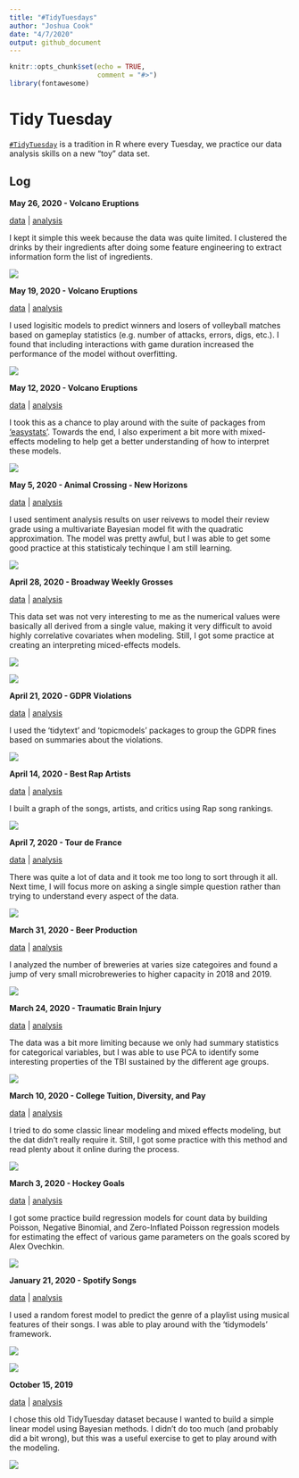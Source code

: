 ```yaml
---
title: "#TidyTuesdays"
author: "Joshua Cook"
date: "4/7/2020"
output: github_document
---
```


```r
knitr::opts_chunk$set(echo = TRUE,
                      comment = "#>")
library(fontawesome)
```

# Tidy Tuesday

[`#TidyTuesday`](https://github.com/rfordatascience/tidytuesday) is a tradition in R where every Tuesday, we practice our data analysis skills on a new "toy" data set.


## Log

**May 26, 2020 - Volcano Eruptions**

[data](https://github.com/rfordatascience/tidytuesday/blob/master/data/2020/2020-05-26/readme.md) | [analysis](2020-05-26_cocktails.md)

I kept it simple this week because the data was quite limited.
I clustered the drinks by their ingredients after doing some feature engineering to extract information form the list of ingredients.

![](2020-05-26_cocktails_files/figure-gfm/unnamed-chunk-10-1.png)

**May 19, 2020 - Volcano Eruptions**

[data](https://github.com/rfordatascience/tidytuesday/blob/master/data/2020/2020-05-19/readme.md) | [analysis](2020-05-19_beach-volleyball.md)

I used logisitic models to predict winners and losers of volleyball matches based on gameplay statistics (e.g. number of attacks, errors, digs, etc.).
I found that including interactions with game duration increased the performance of the model without overfitting.

![](2020-05-19_beach-volleyball_files/figure-gfm/unnamed-chunk-19-1.png)


**May 12, 2020 - Volcano Eruptions**

[data](https://github.com/rfordatascience/tidytuesday/blob/master/data/2020/2020-05-12/readme.md) | [analysis](2020-05-12_volcano-eruptions.md)

I took this as a chance to play around with the suite of packages from ['easystats'](https://github.com/easystats/easystats).
Towards the end, I also experiment a bit more with mixed-effects modeling to help get a better understanding of how to interpret these models.

![](2020-05-12_volcano-eruptions_files/figure-gfm/unnamed-chunk-13-1.png)


**May 5, 2020 - Animal Crossing - New Horizons**

[data](https://github.com/rfordatascience/tidytuesday/blob/master/data/2020/2020-05-05/readme.md) | [analysis](2020-05-05_animal-crossing-new-horizons.md)

I used sentiment analysis results on user reivews to model their review grade using a multivariate Bayesian model fit with the quadratic approximation.
The model was pretty awful, but I was able to get some good practice at this statisticaly techinque I am still learning.

![](2020-05-05_animal-crossing-new-horizons_files/figure-gfm/unnamed-chunk-7-1.png)

**April 28, 2020 - Broadway Weekly Grosses**

[data](https://github.com/rfordatascience/tidytuesday/blob/master/data/2020/2020-04-28/readme.md) | [analysis](2020-04-28_broadway-weekly-grosses.md)

This data set was not very interesting to me as the numerical values were basically all derived from a single value, making it very difficult to avoid highly correlative covariates when modeling.
Still, I got some practice at creating an interpreting miced-effects models.

![](./2020-04-28_broadway-weekly-grosses_files/figure-gfm/unnamed-chunk-3-1.png)

![](./2020-04-28_broadway-weekly-grosses_files/figure-gfm/unnamed-chunk-30-1.png)

**April 21, 2020 - GDPR Violations**

[data](https://github.com/rfordatascience/tidytuesday/blob/master/data/2020/2020-04-21/readme.md) | [analysis](2020-04-21_gdpr-violations.md)

I used the 'tidytext' and 'topicmodels' packages to group the GDPR fines based on summaries about the violations.

![](./2020-04-21_gdpr-violations_files/figure-gfm/unnamed-chunk-18-1.png)


**April 14, 2020 - Best Rap Artists**

[data](https://github.com/rfordatascience/tidytuesday/blob/master/data/2020/2020-04-14/readme.md) | [analysis](2020-04-14_best-rap-artists.md)

I built a graph of the songs, artists, and critics using Rap song rankings.

![](./2020-04-14_best-rap-artists_files/figure-gfm/unnamed-chunk-15-1.png)

**April 7, 2020 - Tour de France**

[data](https://github.com/rfordatascience/tidytuesday/blob/master/data/2020/2020-04-07/readme.md) | [analysis](2020-04-07_tour-de-france.md)

There was quite a lot of data and it took me too long to sort through it all.
Next time, I will focus more on asking a single simple question rather than trying to understand every aspect of the data.

![](./2020-04-07_tour-de-france_files/figure-gfm/unnamed-chunk-4-1.png)

**March 31, 2020 - Beer Production**

[data](https://github.com/rfordatascience/tidytuesday/blob/master/data/2020/2020-03-31/readme.md) | [analysis](2020-03-31_beer-production.md)

I analyzed the number of breweries at varies size categoires and found a jump of very small microbreweries to higher capacity in 2018 and 2019.

![](./2020-03-31_beer-production_files/figure-gfm/unnamed-chunk-9-1.png)


**March 24, 2020 - Traumatic Brain Injury**

[data](https://github.com/rfordatascience/tidytuesday/blob/master/data/2020/2020-03-24/readme.md) | [analysis](2020-03-24_traumatic-brain-injury.md)

The data was a bit more limiting because we only had summary statistics for categorical variables, but I was able to use PCA to identify some interesting properties of the TBI sustained by the different age groups.

![](./2020-03-24_traumatic-brain-injury_files/figure-gfm/unnamed-chunk-10-1.png)

**March 10, 2020 - College Tuition, Diversity, and Pay**

[data](https://github.com/rfordatascience/tidytuesday/blob/master/data/2020/2020-03-10/readme.md) | [analysis](2020-03-10_college-tuition-diversity-and-pay.md)

I tried to do some classic linear modeling and mixed effects modeling, but the dat didn't really require it.
Still, I got some practice with this method and read plenty about it online during the process.

![](./2020-03-10_college-tuition-diversity-and-pay_files/figure-gfm/unnamed-chunk-8-1.png)

**March 3, 2020 - Hockey Goals**

[data](https://github.com/rfordatascience/tidytuesday/blob/master/data/2020/2020-03-03/readme.md) | [analysis](2020-03-03_hockey-goals.md)

I got some practice build regression models for count data by building Poisson, Negative Binomial, and Zero-Inflated Poisson regression models for estimating the effect of various game parameters on the goals scored by Alex Ovechkin.

![](./2020-03-03_hockey-goals_files/figure-gfm/unnamed-chunk-12-1.png)

**January 21, 2020 - Spotify Songs**

[data](https://github.com/rfordatascience/tidytuesday/blob/master/data/2020/2020-01-21/readme.md) | [analysis](2020-01-21_spotify-songs.md)

I used a random forest model to predict the genre of a playlist using musical features of their songs.
I was able to play around with the 'tidymodels' framework.

![](./2020-01-21_spotify-songs_files/figure-gfm/unnamed-chunk-13-1.png)

![](./2020-01-21_spotify-songs_files/figure-gfm/unnamed-chunk-22-1.png)

**October 15, 2019**

[data](https://github.com/rfordatascience/tidytuesday/tree/master/data/2019/2019-10-15) | [analysis](2019-10-15_big-mtcars.md)

I chose this old TidyTuesday dataset because I wanted to build a simple linear model using Bayesian methods.
I didn't do too much (and probably did a bit wrong), but this was a useful exercise to get to play around with the modeling.

![](./2019-10-15_big-mtcars_files/figure-gfm/unnamed-chunk-17-1.png)